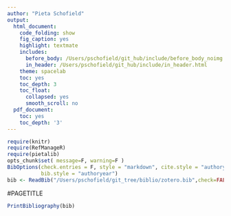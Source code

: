 ```yaml
---
author: "Pieta Schofield"
output:
  html_document:
    code_folding: show
    fig_caption: yes
    highlight: textmate
    includes:
      before_body: /Users/pschofield/git_hub/include/before_body_noimg.html
      in_header: /Users/pschofield/git_hub/include/in_header.html
    theme: spacelab
    toc: yes
    toc_depth: 3
    toc_float:
      collapsed: yes
      smooth_scroll: no
  pdf_document:
    toc: yes
    toc_depth: '3'
---
```


```r
require(knitr)
require(RefManageR)
require(pietalib)
opts_chunk$set( message=F, warning=F )
BibOptions(check.entries = F, style = "markdown", cite.style = "authoryear", 
           bib.style = "authoryear")
bib <- ReadBib("/Users/pschofield/git_tree/biblio/zotero.bib",check=FALSE)
```

#PAGETITLE


```r
PrintBibliography(bib)
```

